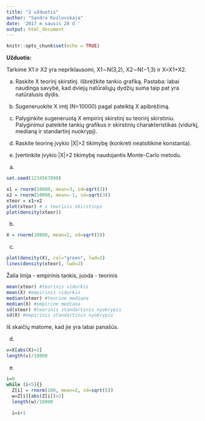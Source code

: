 ```yaml
---
title: "2 užduotis"
author: "Sandra Kozlovskaja"
date: '2017 m sausis 20 d '
output: html_document
---
```


```r
knitr::opts_chunk$set(echo = TRUE)
```

**Užduotis:**

Tarkime X1 ir X2 yra nepriklausomi, X1∼N(3,2), X2∼N(−1,3) ir X=X1+X2.

a. Raskite X teorinį skirstinį. Išbrėžkite tankio grafiką. Pastaba: labai naudinga savybė, kad dviejų natūraliųjų dydžių suma taip pat yra natūralusis dydis.

b. Sugeneruokite X imtį (N=10000) pagal pateiktą X apibrėžimą.

c. Palyginkite sugeneruotą X empirinį skirstinį su teorinį skirstiniu.
Palyginimui pateikite tankių grafikus ir skirstinių charakteristikas (vidurkį, medianą ir standartinį nuokrypį).

d. Raskite teorinę įvykio |X|>2 tikimybę (konkreti neatsitikinė konstanta).

e. Įvertinkite įvykio |X|>2 tikimybę naudojantis Monte-Carlo metodu.

a)
```r
set.seed(1234567890)

x1 = rnorm(10000, mean=3, sd=sqrt(2))
x2 = rnorm(10000, mean=-1, sd=sqrt(3))
xteor = x1+x2
plot(xteor) # x teorinis skirstinys
plot(density(xteor))
```
b.
```r
X = rnorm(10000, mean=2, sd=sqrt(5))
```
c.
```r
plot(density(X), col="green", lwd=2)
lines(density(xteor), lwd=2)
```

Žalia linija - empirinis tankis, juoda - teorinis

```r
mean(xteor) #teorinis vidurkis
mean(X) #empirinis vidurkis
median(xteor) #teorine mediana
median(X) #empirine mediana
sd(xteor) #teorinis standartinis nyokrypis
sd(X) #empirinis standartinis nyokrypis
```
Iš skaičių matome, kad jie yra labai panašūs.

d.
```r
v=X[abs(X)>2]
length(v)/10000
```
e.
```r
i=0
while (i<5){}
  Z[i] = rnorm(100, mean=2, sd=sqrt(5))
  w=Z[i][abs(Z[i])>2]
  length(w)/10000
  
  i=i+1
```